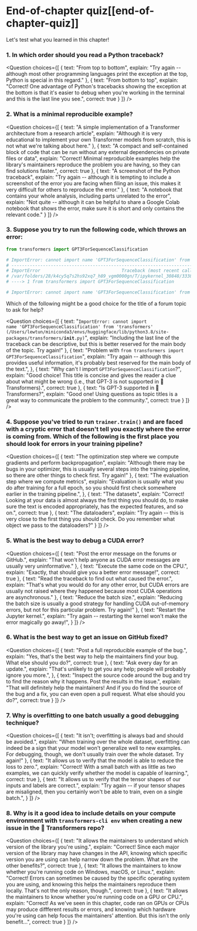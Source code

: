 <!-- DISABLE-FRONTMATTER-SECTIONS -->

# End-of-chapter quiz[[end-of-chapter-quiz]]

<CourseFloatingBanner
    chapter={8}
    classNames="absolute z-10 right-0 top-0"
/>

Let's test what you learned in this chapter!

### 1. In which order should you read a Python traceback?

<Question
	choices={[
		{
			text: "From top to bottom",
			explain: "Try again -- although most other programming languages print the exception at the top, Python is special in this regard."
		},
		{
			text: "From bottom to top",
			explain: "Correct! One advantage of Python's tracebacks showing the exception at the bottom is that it's easier to debug when you're working in the terminal and this is the last line you see.",
			correct: true
		}
	]}
/>

### 2. What is a minimal reproducible example?

<Question
	choices={[
		{
			text: "A simple implementation of a Transformer architecture from a research article",
			explain: "Although it is very educational to implement your own Transformer models from scratch, this is not what we're talking about here."
		},
		{
			text: "A compact and self-contained block of code that can be run without any external dependencies on private files or data",
			explain: "Correct! Minimal reproducible examples help the library's maintainers reproduce the problem you are having, so they can find solutions faster.",
			correct: true
		},
		{
			text: "A screenshot of the Python traceback",
			explain: "Try again -- although it is tempting to include a screenshot of the error you are facing when filing an issue, this makes it very difficult for others to reproduce the error."
		},
		{
			text: "A notebook that contains your whole analysis, including parts unrelated to the error",
			explain: "Not quite -- although it can be helpful to share a Google Colab notebook that shows the error, make sure it is short and only contains the relevant code."
		}
	]}
/>

### 3. Suppose you try to run the following code, which throws an error:

```py
from transformers import GPT3ForSequenceClassification

# ImportError: cannot import name 'GPT3ForSequenceClassification' from 'transformers' (/Users/lewtun/miniconda3/envs/huggingface/lib/python3.8/site-packages/transformers/__init__.py)
# ---------------------------------------------------------------------------
# ImportError                               Traceback (most recent call last)
# /var/folders/28/k4cy5q7s2hs92xq7_h89_vgm0000gn/T/ipykernel_30848/333858878.py in <module>
# ----> 1 from transformers import GPT3ForSequenceClassification

# ImportError: cannot import name 'GPT3ForSequenceClassification' from 'transformers' (/Users/lewtun/miniconda3/envs/huggingface/lib/python3.8/site-packages/transformers/__init__.py)
```

Which of the following might be a good choice for the title of a forum topic to ask for help?

<Question
	choices={[
		{
			text: "<code>ImportError: cannot import name 'GPT3ForSequenceClassification' from 'transformers' (/Users/lewtun/miniconda3/envs/huggingface/lib/python3.8/site-packages/transformers/__init__.py)</code>",
			explain: "Including the last line of the traceback can be descriptive, but this is better reserved for the main body of the topic. Try again!"
		},
		{
			text: "Problem with <code>from transformers import GPT3ForSequenceClassification</code>",
			explain: "Try again -- although this provides useful information, it's probably best reserved for the main body of the text.",
		},
		{
			text: "Why can't I import <code>GPT3ForSequenceClassification</code>?",
			explain: "Good choice! This title is concise and gives the reader a clue about what might be wrong (i.e., that GPT-3 is not supported in 🤗 Transformers).",
			correct: true
		},
		{
			text: "Is GPT-3 supported in 🤗 Transformers?",
			explain: "Good one! Using questions as topic titles is a great way to communicate the problem to the community.",
			correct: true
		}
	]}
/>

### 4. Suppose you've tried to run `trainer.train()` and are faced with a cryptic error that doesn't tell you exactly where the error is coming from. Which of the following is the first place you should look for errors in your training pipeline?

<Question
	choices={[
		{
			text: "The optimization step where we compute gradients and perform backpropagation",
			explain: "Although there may be bugs in your optimizer, this is usually several steps into the training pipeline, so there are other things to check first. Try again!"
		},
		{
			text: "The evaluation step where we compute metrics",
			explain: "Evaluation is usually what you do after training for a full epoch, so you should first check somewhere earlier in the training pipeline.",
		},
		{
			text: "The datasets",
			explain: "Correct! Looking at your data is almost always the first thing you should do, to make sure the text is encoded appropriately, has the expected features, and so on.",
			correct: true
		},
		{
			text: "The dataloaders",
			explain: "Try again -- this is very close to the first thing you should check. Do you remember what object we pass to the dataloaders?"
		}
	]}
/>

### 5. What is the best way to debug a CUDA error?

<Question
	choices={[
		{
			text: "Post the error message on the forums or GitHub.",
			explain: "That won't help anyone as CUDA error messages are usually very uninformative."
		},
		{
			text: "Execute the same code on the CPU.",
			explain: "Exactly, that should give you a better error message!",
			correct: true
		},
		{
			text: "Read the traceback to find out what caused the error.",
			explain: "That's what you would do for any other error, but CUDA errors are usually not raised where they happened because most CUDA operations are asynchronous."
		},
		{
			text: "Reduce the batch size.",
			explain: "Reducing the batch size is usually a good strategy for handling CUDA out-of-memory errors, but not for this particular problem. Try again!"
		},
		{
			text: "Restart the Jupyter kernel.",
			explain: "Try again -- restarting the kernel won't make the error magically go away!",
		}
	]}
/>

### 6. What is the best way to get an issue on GitHub fixed?

<Question
	choices={[
		{
			text: "Post a full reproducible example of the bug.",
			explain: "Yes, that's the best way to help the maintainers find your bug. What else should you do?",
			correct: true
		},
		{
			text: "Ask every day for an update.",
			explain: "That's unlikely to get you any help; people will probably ignore you more.",
		},
		{
			text: "Inspect the source code around the bug and try to find the reason why it happens. Post the results in the issue.",
			explain: "That will definitely help the maintainers! And if you do find the source of the bug and a fix, you can even open a pull request. What else should you do?",
			correct: true
		}
	]}
/>

### 7. Why is overfitting to one batch usually a good debugging technique?

<Question
	choices={[
		{
			text: "It isn't; overfitting is always bad and should be avoided.",
			explain: "When training over the whole dataset, overfitting can indeed be a sign that your model won't generalize well to new examples. For debugging, though, we don't usually train over the whole dataset. Try again!"
		},
		{
			text: "It allows us to verify that the model is able to reduce the loss to zero.",
			explain: "Correct! With a small batch with as little as two examples, we can quickly verify whether the model is capable of learning.",
			correct: true
		},
		{
			text: "It allows us to verify that the tensor shapes of our inputs and labels are correct.",
			explain: "Try again -- if your tensor shapes are misaligned, then you certainly won't be able to train, even on a single batch.",
		}
	]}
/>

### 8. Why is it a good idea to include details on your compute environment with `transformers-cli env` when creating a new issue in the 🤗 Transformers repo?

<Question
	choices={[
		{
			text: "It allows the maintainers to understand which version of the library you're using.",
			explain: "Correct! Since each major version of the library may have changes in the API, knowing which specific version you are using can help narrow down the problem. What are the other benefits?",
			correct: true
		},
		{
			text: "It allows the maintainers to know whether you're running code on Windows, macOS, or Linux.",
			explain: "Correct! Errors can sometimes be caused by the specific operating system you are using, and knowing this helps the maintainers reproduce them locally. That's not the only reason, though.",
			correct: true
		},
		{
			text: "It allows the maintainers to know whether you're running code on a GPU or CPU.",
			explain: "Correct! As we've seen in this chapter, code ran on GPUs or CPUs may produce diffferent results or errors, and knowing which hardware you're using can help focus the maintainers' attention. But this isn't the only benefit...",
			correct: true
		}
	]}
/>
